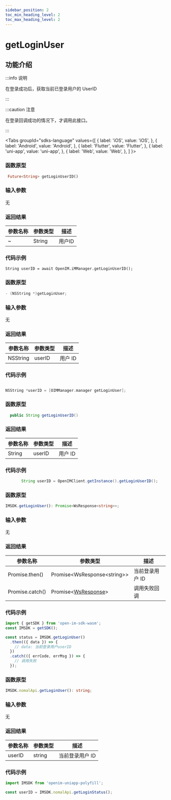 ```yaml
---
sidebar_position: 2
toc_min_heading_level: 2
toc_max_heading_level: 2
---
```


# getLoginUser

## 功能介绍

:::info 说明

在登录成功后，获取当前已登录用户的 UserID

:::

:::caution 注意

在登录回调成功的情况下，才调用此接口。

:::

<Tabs
groupId="sdks-language"
values={[
{ label: 'iOS', value: 'iOS', },
{ label: 'Android', value: 'Android', },
{ label: 'Flutter', value: 'Flutter', },
{ label: 'uni-app', value: 'uni-app', },
{ label: 'Web', value: 'Web', },
]
}>

<TabItem value="Flutter">

### 函数原型

```dart showLineNumbers
 Future<String> getLoginUserID()
```

### 输入参数

无

### 返回结果

| 参数名称 | 参数类型 | 描述    |
| -------- | -------- | ------- |
| ~ | String   | 用户ID |

### 代码示例

```dar showLineNumbers
String userID = await OpenIM.iMManager.getLoginUserID();

```

</TabItem>

<TabItem value="iOS">

### 函数原型

```swift showLineNumbers
- (NSString *)getLoginUser;
```

### 输入参数

无

### 返回结果

| 参数名称 | 参数类型 | 描述    |
| -------- | -------- | ------- |
| NSString | userID   | 用户 ID |

### 代码示例

```swift showLineNumbers

NSString *userID = [OIMManager.manager getLoginUser];

```

</TabItem>

<TabItem value="Android">

### 函数原型

```java showLineNumbers
  public String getLoginUserID()
```
### 返回结果
| 参数名称 | 参数类型 | 描述    |
| -------- | -------- | ------- |
| String | userID   | 用户 ID |

### 代码示例
```java showLineNumbers
       String userID = OpenIMClient.getInstance().getLoginUserID();
```

</TabItem>

<TabItem value="Web">

### 函数原型

```ts showLineNumbers
IMSDK.getLoginUser(): Promise<WsResponse<string>>;
```

### 输入参数

无

### 返回结果

| 参数名称        | 参数类型                                                      | 描述            |
| --------------- | ------------------------------------------------------------- | --------------- |
| Promise.then()  | Promise<WsResponse<string\>\>                                 | 当前登录用户 ID |
| Promise.catch() | Promise<[WsResponse](docs/sdks/Class/Response/Response.mdx)\> | 调用失败回调    |

### 代码示例

```js showLineNumbers
import { getSDK } from 'open-im-sdk-wasm';
const IMSDK = getSDK();

const status = IMSDK.getLoginUser()
  .then(({ data }) => {
    // data: 当前登录用户userID
  })
  .catch(({ errCode, errMsg }) => {
    // 调用失败
  });
```

</TabItem>

<TabItem value="uni-app">

### 函数原型

```ts showLineNumbers
IMSDK.nomalApi.getLoginUser(): string;
```

### 输入参数

无

### 返回结果

| 参数名称 | 参数类型 | 描述            |
| -------- | -------- | --------------- |
| userID   | string   | 当前登录用户 ID |

### 代码示例

```js showLineNumbers
import IMSDK from 'openim-uniapp-polyfill';

const userID = IMSDK.nomalApi.getLoginStatus();
```

</TabItem>

</Tabs>
